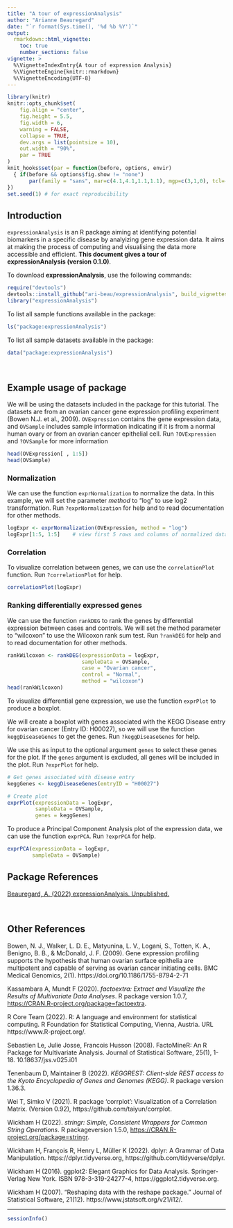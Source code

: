 ```yaml
---
title: "A tour of expressionAnalysis"
author: "Arianne Beauregard"
date: "`r format(Sys.time(), '%d %b %Y')`"
output: 
  rmarkdown::html_vignette:
    toc: true
    number_sections: false
vignette: >
  %\VignetteIndexEntry{A tour of expression Analysis}
  %\VignetteEngine{knitr::rmarkdown}
  %\VignetteEncoding{UTF-8}
---
```


```r
library(knitr)
knitr::opts_chunk$set(
	fig.align = "center",
	fig.height = 5.5,
	fig.width = 6,
	warning = FALSE,
	collapse = TRUE,
	dev.args = list(pointsize = 10),
	out.width = "90%",
	par = TRUE
)
knit_hooks$set(par = function(before, options, envir)
  { if(before && options$fig.show != "none") 
       par(family = "sans", mar=c(4.1,4.1,1.1,1.1), mgp=c(3,1,0), tcl=-0.5)
})
set.seed(1) # for exact reproducibility
```
       
## Introduction

`expressionAnalysis` is an R package aiming at identifying potential biomarkers
in a specific disease by analyizing gene expression data. It aims at making the
process of computing and visualising the data more accessible and efficient. 
**This document gives a tour of expressionAnalysis (version 0.1.0)**. 

To download **expressionAnalysis**, use the following commands:

```r
require("devtools")
devtools::install_github("ari-beau/expressionAnalysis", build_vignettes = TRUE)
library("expressionAnalysis")
```

To list all sample functions available in the package:
```r
ls("package:expressionAnalysis")
```


To list all sample datasets available in the package:
```r
data("package:expressionAnalysis")
```


<br>

## Example usage of package

We will be using the datasets included in the package for this tutorial.
The datasets are from an ovarian cancer gene expression profiling experiment 
(Bowen N.J. et al., 2009). 
`OVExpression` contains the gene expression data, and `OVSample` includes 
sample information indicating if it is from a normal human ovary or from an 
ovarian cancer epithelial cell. Run `?OVExpression` and `?OVSample` for more
information
```r
head(OVExpression[ , 1:5])
head(OVSample)
```


### Normalization
We can use the function `exprNormalization` to normalize the data. In this
example, we will set the parameter *method* to "log" to use log2 transformation.
Run `?exprNormalization` for help and to read documentation for other methods. 
```r
logExpr <- exprNormalization(OVExpression, method = "log")
logExpr[1:5, 1:5]    # view first 5 rows and columns of normalized data
```


### Correlation
To visualize correlation between genes, we can use the `correlationPlot` 
function. Run `?correlationPlot` for help.
```r
correlationPlot(logExpr)
```



### Ranking differentially expressed genes
We can use the function `rankDEG` to rank the genes by differential expression 
between cases and controls. We will set the method parameter to "wilcoxon" to
use the Wilcoxon rank sum test. Run `?rankDEG` for help and  to read 
documentation for other methods.  
```r
rankWilcoxon <- rankDEG(expressionData = logExpr,
                        sampleData = OVSample,
                        case = "Ovarian cancer",                     
                        control = "Normal",
                        method = "wilcoxon")
head(rankWilcoxon)
```



To visualize differential gene expression, we use the function `exprPlot` to 
produce a boxplot. 

We will create a boxplot with genes associated with the KEGG 
Disease entry for ovarian cancer (Entry ID: H00027), so we will use the function
`keggDiseaseGenes` to get the genes. Run `?keggDiseaseGenes` for help.

We use this as input to the optional argument `genes` to select these genes for
the plot. If the `genes` argument is excluded, all genes will be included in the
plot. Run `?exprPlot` for help.
```r
# Get genes associated with disease entry
keggGenes <- keggDiseaseGenes(entryID = "H00027")

# Create plot
exprPlot(expressionData = logExpr, 
         sampleData = OVSample, 
         genes = keggGenes)
```

To produce a Principal Component Analysis plot of the expression data, we can 
use the function `exprPCA`. Run `?exprPCA` for help.
```r
exprPCA(expressionData = logExpr, 
        sampleData = OVSample)
```



## Package References

[Beauregard, A. (2022) expressionAnalysis. Unpublished.](https://github.com/ari-beau/expressionAnalysis)

<br>

## Other References

Bowen, N. J., Walker, L. D. E., Matyunina, L. V., Logani, S., Totten, K. A., Benigno, B. B., & McDonald, J. F. (2009). Gene expression profiling supports the hypothesis that human ovarian surface epithelia are multipotent and capable of serving as ovarian cancer initiating cells. BMC Medical Genomics, 2(1). https://doi.org/10.1186/1755-8794-2-71

Kassambara A, Mundt F (2020). _factoextra: Extract and Visualize the Results of Multivariate
Data Analyses_. R package version 1.0.7, <https://CRAN.R-project.org/package=factoextra>.

R Core Team (2022). R: A language and environment for statistical computing. R Foundation for
Statistical Computing, Vienna, Austria. URL https://www.R-project.org/.

Sebastien Le, Julie Josse, Francois Husson (2008). FactoMineR: An R Package
for Multivariate Analysis. Journal of Statistical Software, 25(1), 1-18.
10.18637/jss.v025.i01

Tenenbaum D, Maintainer B (2022). _KEGGREST: Client-side REST access to the
Kyoto Encyclopedia of Genes and Genomes (KEGG)_. R package version 1.36.3.

Wei T, Simko V (2021). R package ‘corrplot’: Visualization of a Correlation Matrix. (Version 0.92), https://github.com/taiyun/corrplot.

Wickham H (2022). _stringr: Simple, Consistent Wrappers for Common String
Operations_. R packageversion 1.5.0, <https://CRAN.R-project.org/package=stringr>.

Wickham H, François R, Henry L, Müller K (2022). dplyr: A Grammar of Data Manipulation. https://dplyr.tidyverse.org, https://github.com/tidyverse/dplyr.

Wickham H (2016). ggplot2: Elegant Graphics for Data Analysis. Springer-Verlag New York. ISBN 978-3-319-24277-4, https://ggplot2.tidyverse.org.

Wickham H (2007). “Reshaping data with the reshape package.” Journal of Statistical Software, 21(12). https://www.jstatsoft.org/v21/i12/.

----

```r
sessionInfo()
```
